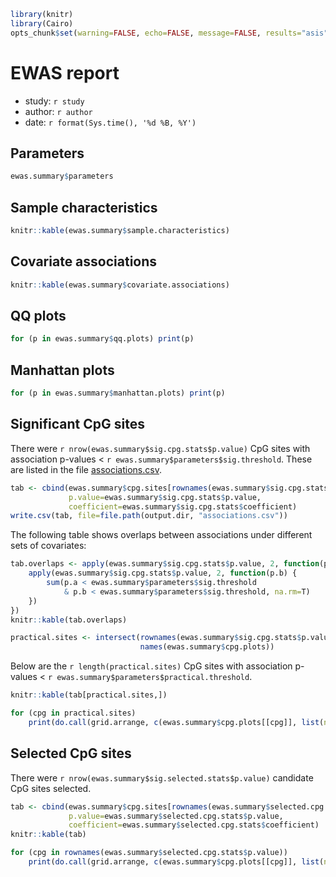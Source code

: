 ```r

library(knitr)
library(Cairo)
opts_chunk$set(warning=FALSE, echo=FALSE, message=FALSE, results="asis", fig.width=12, fig.height=12, dev="CairoPNG",error=FALSE)

```

# EWAS report
- study: `r study`
- author: `r author`
- date: `r format(Sys.time(), '%d %B, %Y')`

## Parameters

```r
ewas.summary$parameters
```

## Sample characteristics

```r
knitr::kable(ewas.summary$sample.characteristics)
```

## Covariate associations

```r
knitr::kable(ewas.summary$covariate.associations)
```

## QQ plots

```r
for (p in ewas.summary$qq.plots) print(p)
```

## Manhattan plots

```r
for (p in ewas.summary$manhattan.plots) print(p)
```

## Significant CpG sites

There were `r nrow(ewas.summary$sig.cpg.stats$p.value)`
CpG sites with association p-values < `r ewas.summary$parameters$sig.threshold`.
These are listed in the file [associations.csv](associations.csv).

```r
tab <- cbind(ewas.summary$cpg.sites[rownames(ewas.summary$sig.cpg.stats$p.value),],
             p.value=ewas.summary$sig.cpg.stats$p.value,
             coefficient=ewas.summary$sig.cpg.stats$coefficient)
write.csv(tab, file=file.path(output.dir, "associations.csv"))
```

The following table shows overlaps between
associations under different sets of covariates:
```r
tab.overlaps <- apply(ewas.summary$sig.cpg.stats$p.value, 2, function(p.a) {
    apply(ewas.summary$sig.cpg.stats$p.value, 2, function(p.b) {
        sum(p.a < ewas.summary$parameters$sig.threshold
            & p.b < ewas.summary$parameters$sig.threshold, na.rm=T)
    })
})
knitr::kable(tab.overlaps)
```

```r
practical.sites <- intersect(rownames(ewas.summary$sig.cpg.stats$p.value),
                             names(ewas.summary$cpg.plots))
```

Below are the `r length(practical.sites)`
CpG sites with association p-values < `r ewas.summary$parameters$practical.threshold`.

```r
knitr::kable(tab[practical.sites,])
```

```r
for (cpg in practical.sites)
    print(do.call(grid.arrange, c(ewas.summary$cpg.plots[[cpg]], list(ncol=2))))
```

## Selected CpG sites

There were `r nrow(ewas.summary$sig.selected.stats$p.value)`
candidate CpG sites selected.
```r
tab <- cbind(ewas.summary$cpg.sites[rownames(ewas.summary$selected.cpg.stats$p.value),],
             p.value=ewas.summary$selected.cpg.stats$p.value,
             coefficient=ewas.summary$selected.cpg.stats$coefficient)
knitr::kable(tab)
```

```r
for (cpg in rownames(ewas.summary$selected.cpg.stats$p.value))
    print(do.call(grid.arrange, c(ewas.summary$cpg.plots[[cpg]], list(ncol=2))))
```

